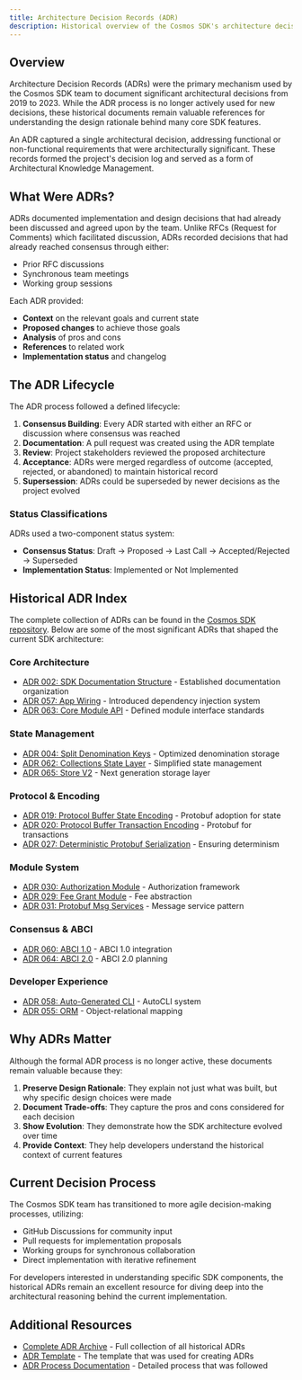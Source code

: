 ```yaml
---
title: Architecture Decision Records (ADR)
description: Historical overview of the Cosmos SDK's architecture decision process
---
```


## Overview

Architecture Decision Records (ADRs) were the primary mechanism used by the Cosmos SDK team to document significant architectural decisions from 2019 to 2023. While the ADR process is no longer actively used for new decisions, these historical documents remain valuable references for understanding the design rationale behind many core SDK features.

An ADR captured a single architectural decision, addressing functional or non-functional requirements that were architecturally significant. These records formed the project's decision log and served as a form of Architectural Knowledge Management.

## What Were ADRs?

ADRs documented implementation and design decisions that had already been discussed and agreed upon by the team. Unlike RFCs (Request for Comments) which facilitated discussion, ADRs recorded decisions that had already reached consensus through either:

- Prior RFC discussions
- Synchronous team meetings
- Working group sessions

Each ADR provided:

- **Context** on the relevant goals and current state
- **Proposed changes** to achieve those goals
- **Analysis** of pros and cons
- **References** to related work
- **Implementation status** and changelog

## The ADR Lifecycle

The ADR process followed a defined lifecycle:

1. **Consensus Building**: Every ADR started with either an RFC or discussion where consensus was reached
2. **Documentation**: A pull request was created using the ADR template
3. **Review**: Project stakeholders reviewed the proposed architecture
4. **Acceptance**: ADRs were merged regardless of outcome (accepted, rejected, or abandoned) to maintain historical record
5. **Supersession**: ADRs could be superseded by newer decisions as the project evolved

### Status Classifications

ADRs used a two-component status system:

- **Consensus Status**: Draft → Proposed → Last Call → Accepted/Rejected → Superseded
- **Implementation Status**: Implemented or Not Implemented

## Historical ADR Index

The complete collection of ADRs can be found in the [Cosmos SDK repository](https://github.com/cosmos/cosmos-sdk/tree/main/docs/architecture). Below are some of the most significant ADRs that shaped the current SDK architecture:

### Core Architecture

- [ADR 002: SDK Documentation Structure](docs/sdk/next/documentation/legacy/adr-comprehensive) - Established documentation organization
- [ADR 057: App Wiring](docs/sdk/next/documentation/legacy/adr-comprehensive) - Introduced dependency injection system
- [ADR 063: Core Module API](docs/sdk/next/documentation/legacy/adr-comprehensive) - Defined module interface standards

### State Management

- [ADR 004: Split Denomination Keys](docs/sdk/next/documentation/legacy/adr-comprehensive) - Optimized denomination storage
- [ADR 062: Collections State Layer](docs/sdk/next/documentation/legacy/adr-comprehensive) - Simplified state management
- [ADR 065: Store V2](docs/sdk/next/documentation/legacy/adr-comprehensive) - Next generation storage layer

### Protocol & Encoding

- [ADR 019: Protocol Buffer State Encoding](docs/sdk/next/documentation/legacy/adr-comprehensive) - Protobuf adoption for state
- [ADR 020: Protocol Buffer Transaction Encoding](docs/sdk/next/documentation/legacy/adr-comprehensive) - Protobuf for transactions
- [ADR 027: Deterministic Protobuf Serialization](docs/sdk/next/documentation/legacy/adr-comprehensive) - Ensuring determinism

### Module System

- [ADR 030: Authorization Module](docs/sdk/next/documentation/legacy/adr-comprehensive) - Authorization framework
- [ADR 029: Fee Grant Module](docs/sdk/next/documentation/legacy/adr-comprehensive) - Fee abstraction
- [ADR 031: Protobuf Msg Services](docs/sdk/next/documentation/legacy/adr-comprehensive) - Message service pattern

### Consensus & ABCI

- [ADR 060: ABCI 1.0](docs/sdk/next/documentation/legacy/adr-comprehensive) - ABCI 1.0 integration
- [ADR 064: ABCI 2.0](docs/sdk/next/documentation/legacy/adr-comprehensive) - ABCI 2.0 planning

### Developer Experience

- [ADR 058: Auto-Generated CLI](docs/sdk/next/documentation/legacy/adr-comprehensive) - AutoCLI system
- [ADR 055: ORM](docs/sdk/next/documentation/legacy/adr-comprehensive) - Object-relational mapping

## Why ADRs Matter

Although the formal ADR process is no longer active, these documents remain valuable because they:

1. **Preserve Design Rationale**: They explain not just what was built, but why specific design choices were made
2. **Document Trade-offs**: They capture the pros and cons considered for each decision
3. **Show Evolution**: They demonstrate how the SDK architecture evolved over time
4. **Provide Context**: They help developers understand the historical context of current features

## Current Decision Process

The Cosmos SDK team has transitioned to more agile decision-making processes, utilizing:

- GitHub Discussions for community input
- Pull requests for implementation proposals
- Working groups for synchronous collaboration
- Direct implementation with iterative refinement

For developers interested in understanding specific SDK components, the historical ADRs remain an excellent resource for diving deep into the architectural reasoning behind the current implementation.

## Additional Resources

- [Complete ADR Archive](https://github.com/cosmos/cosmos-sdk/tree/main/docs/architecture) - Full collection of all historical ADRs
- [ADR Template](https://github.com/cosmos/cosmos-sdk/blob/main/docs/architecture/adr-template.md) - The template that was used for creating ADRs
- [ADR Process Documentation](https://github.com/cosmos/cosmos-sdk/blob/main/docs/architecture/PROCESS.md) - Detailed process that was followed
